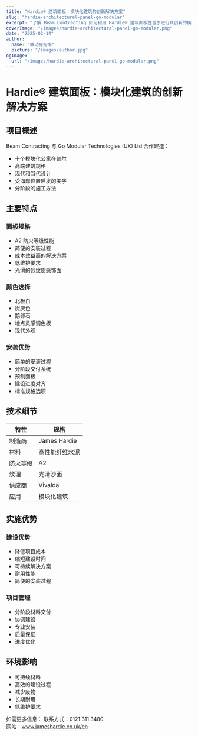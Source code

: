 ```yaml
---
title: "Hardie® 建筑面板：模块化建筑的创新解决方案"
slug: "hardie-architectural-panel-go-modular"
excerpt: "了解 Beam Contracting 如何利用 Hardie® 建筑面板在普尔进行其创新的模块化公寓项目，提供防火安全和可持续性优势。"
coverImage: "/images/hardie-architectural-panel-go-modular.png"
date: "2025-02-14"
author:
  name: "被动房指南"
  picture: "/images/author.jpg"
ogImage:
  url: "/images/hardie-architectural-panel-go-modular.png"
---
```


# Hardie® 建筑面板：模块化建筑的创新解决方案

## 项目概述

Beam Contracting 与 Go Modular Technologies (UK) Ltd 合作建造：

- 十个模块化公寓在普尔
- 高端建筑规格
- 现代和当代设计
- 受海岸位置启发的美学
- 分阶段的施工方法

## 主要特点

### 面板规格
- A2 防火等级性能
- 简便的安装过程
- 成本效益高的解决方案
- 低维护要求
- 光滑的砂纹质感饰面

### 颜色选择
- 北极白
- 炭灰色
- 鹅卵石
- 地点灵感调色板
- 现代外观

### 安装优势
- 简单的安装过程
- 分阶段交付系统
- 预制面板
- 建设进度对齐
- 标准规格选项

## 技术细节

| 特性 | 规格 |
|------|------|
| 制造商 | James Hardie |
| 材料 | 高性能纤维水泥 |
| 防火等级 | A2 |
| 纹理 | 光滑沙面 |
| 供应商 | Vivalda |
| 应用 | 模块化建筑 |

## 实施优势

### 建设优势
- 降低项目成本
- 缩短建设时间
- 可持续解决方案
- 耐用性能
- 简便的安装过程

### 项目管理
- 分阶段材料交付
- 协调建设
- 专业安装
- 质量保证
- 进度优化

## 环境影响

- 可持续材料
- 高效的建设过程
- 减少废物
- 长期耐用
- 低维护要求

如需更多信息：
联系方式：0121 311 3480  
网站：www.jameshardie.co.uk/en